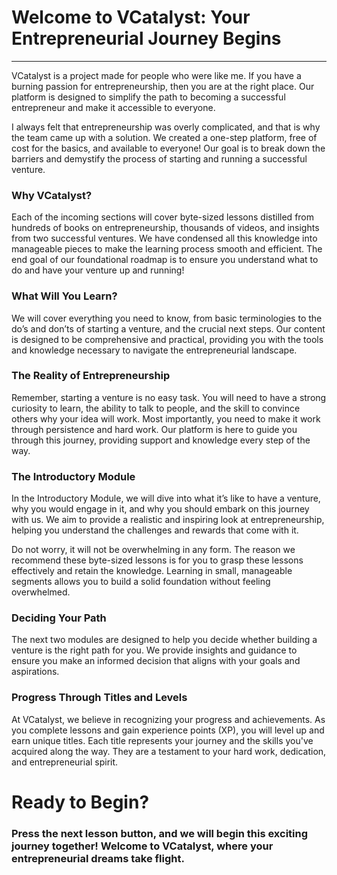 # Welcome to VCatalyst: Your Entrepreneurial Journey Begins
***
VCatalyst is a project made for people who were like me. If you have a burning passion for entrepreneurship, then you are at the right place. Our platform is designed to simplify the path to becoming a successful entrepreneur and make it accessible to everyone.

I always felt that entrepreneurship was overly complicated, and that is why the team came up with a solution. We created a one-step platform, free of cost for the basics, and available to everyone! Our goal is to break down the barriers and demystify the process of starting and running a successful venture.

### Why VCatalyst?

Each of the incoming sections will cover byte-sized lessons distilled from hundreds of books on entrepreneurship, thousands of videos, and insights from two successful ventures. We have condensed all this knowledge into manageable pieces to make the learning process smooth and efficient. The end goal of our foundational roadmap is to ensure you understand what to do and have your venture up and running!

### What Will You Learn?

We will cover everything you need to know, from basic terminologies to the do’s and don’ts of starting a venture, and the crucial next steps. Our content is designed to be comprehensive and practical, providing you with the tools and knowledge necessary to navigate the entrepreneurial landscape.

### The Reality of Entrepreneurship

Remember, starting a venture is no easy task. You will need to have a strong curiosity to learn, the ability to talk to people, and the skill to convince others why your idea will work. Most importantly, you need to make it work through persistence and hard work. Our platform is here to guide you through this journey, providing support and knowledge every step of the way.

### The Introductory Module

In the Introductory Module, we will dive into what it’s like to have a venture, why you would engage in it, and why you should embark on this journey with us. We aim to provide a realistic and inspiring look at entrepreneurship, helping you understand the challenges and rewards that come with it.

Do not worry, it will not be overwhelming in any form. The reason we recommend these byte-sized lessons is for you to grasp these lessons effectively and retain the knowledge. Learning in small, manageable segments allows you to build a solid foundation without feeling overwhelmed.

### Deciding Your Path

The next two modules are designed to help you decide whether building a venture is the right path for you. We provide insights and guidance to ensure you make an informed decision that aligns with your goals and aspirations.

### Progress Through Titles and Levels

At VCatalyst, we believe in recognizing your progress and achievements. As you complete lessons and gain experience points (XP), you will level up and earn unique titles. Each title represents your journey and the skills you've acquired along the way. They are a testament to your hard work, dedication, and entrepreneurial spirit.

# Ready to Begin?

### Press the next lesson button, and we will begin this exciting journey together! Welcome to VCatalyst, where your entrepreneurial dreams take flight.